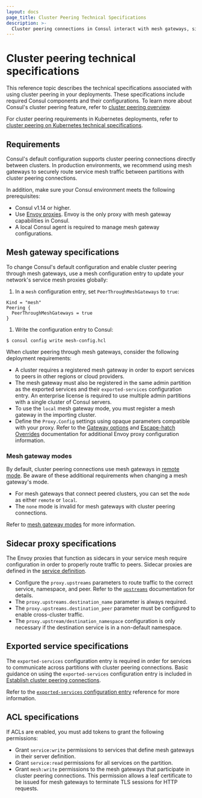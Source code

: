 ```yaml
---
layout: docs
page_title: Cluster Peering Technical Specifications 
description: >- 
  Cluster peering connections in Consul interact with mesh gateways, sidecar proxies, exported services, and ACLs. Learn about the configuration requirements for these components.
---
```


# Cluster peering technical specifications

This reference topic describes the technical specifications associated with using cluster peering in your deployments. These specifications include required Consul components and their configurations. To learn more about Consul's cluster peering feature, refer to [cluster peering overview](/consul/docs/connect/cluster-peering).

For cluster peering requirements in Kubernetes deployments, refer to [cluster peering on Kubernetes technical specifications](/consul/docs/k8s/connect/cluster-peering/tech-specs).

## Requirements

Consul's default configuration supports cluster peering connections directly between clusters. In production environments, we recommend using mesh gateways to securely route service mesh traffic between partitions with cluster peering connections.

In addition, make sure your Consul environment meets the following prerequisites:

- Consul v1.14 or higher.
- Use [Envoy proxies](/consul/docs/connect/proxies/envoy). Envoy is the only proxy with mesh gateway capabilities in Consul.
- A local Consul agent is required to manage mesh gateway configurations.

## Mesh gateway specifications

To change Consul's default configuration and enable cluster peering through mesh gateways, use a mesh configuration entry to update your network's service mesh proxies globally:

1. In a `mesh` configuration entry, set `PeerThroughMeshGateways` to `true`:

  <CodeBlockConfig filename="mesh-config.hcl">

  ```hcl
  Kind = "mesh"
  Peering {
    PeerThroughMeshGateways = true
  }
  ```

  </CodeBlockConfig>

1. Write the configuration entry to Consul:

  ```shell
  $ consul config write mesh-config.hcl
  ```

When cluster peering through mesh gateways, consider the following deployment requirements:

- A cluster requires a registered mesh gateway in order to export services to peers in other regions or cloud providers.
- The mesh gateway must also be registered in the same admin partition as the exported services and their `exported-services` configuration entry. An enterprise license is required to use multiple admin partitions with a single cluster of Consul servers.
- To use the `local` mesh gateway mode, you must register a mesh gateway in the importing cluster.
- Define the `Proxy.Config` settings using opaque parameters compatible with your proxy. Refer to the [Gateway options](/consul/docs/connect/proxies/envoy#gateway-options) and [Escape-hatch Overrides](/consul/docs/connect/proxies/envoy#escape-hatch-overrides) documentation for additional Envoy proxy configuration information.

### Mesh gateway modes

By default, cluster peering connections use mesh gateways in [remote mode](/consul/docs/connect/gateways/mesh-gateway/service-to-service-traffic-wan-datacenters#remote). Be aware of these additional requirements when changing a mesh gateway's mode.

- For mesh gateways that connect peered clusters, you can set the `mode` as either `remote` or `local`.
- The `none` mode is invalid for mesh gateways with cluster peering connections.

Refer to [mesh gateway modes](/consul/docs/connect/gateways/mesh-gateway#modes) for more information.

## Sidecar proxy specifications

The Envoy proxies that function as sidecars in your service mesh require configuration in order to properly route traffic to peers. Sidecar proxies are defined in the [service definition](/consul/docs/services/usage/define-services).

- Configure the `proxy.upstreams` parameters to route traffic to the correct service, namespace, and peer. Refer to the [`upstreams`](/consul/docs/connect/proxies/proxy-config-reference#upstream-configuration-reference) documentation for details.
- The `proxy.upstreams.destination_name` parameter is always required.
- The `proxy.upstreams.destination_peer` parameter must be configured to enable cross-cluster traffic.
- The `proxy.upstream/destination_namespace` configuration is only necessary if the destination service is in a non-default namespace.

## Exported service specifications

The `exported-services` configuration entry is required in order for services to communicate across partitions with cluster peering connections. Basic guidance on using the `exported-services` configuration entry is included in [Establish cluster peering connections](/consul/docs/connect/cluster-peering/usage/establish-cluster-peering#export-services-between-clusters).

Refer to the [`exported-services` configuration entry](/consul/docs/connect/config-entries/exported-services) reference for more information.

## ACL specifications

If ACLs are enabled, you must add tokens to grant the following permissions:

- Grant `service:write` permissions to services that define mesh gateways in their server definition.
- Grant `service:read` permissions for all services on the partition.
- Grant `mesh:write` permissions to the mesh gateways that participate in cluster peering connections. This permission allows a leaf certificate to be issued for mesh gateways to terminate TLS sessions for HTTP requests.